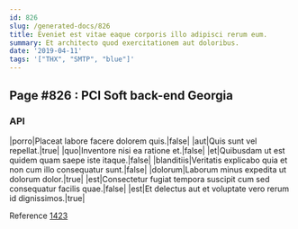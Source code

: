```yaml
---
id: 826
slug: /generated-docs/826
title: Eveniet est vitae eaque corporis illo adipisci rerum eum.
summary: Et architecto quod exercitationem aut doloribus.
date: '2019-04-11'
tags: '["THX", "SMTP", "blue"]'
---
```


## Page #826 : PCI Soft back-end Georgia
### API

|porro|Placeat labore facere dolorem quis.|false|
|aut|Quis sunt vel repellat.|true|
|quo|Inventore nisi ea ratione et.|false|
|et|Quibusdam ut est quidem quam saepe iste itaque.|false|
|blanditiis|Veritatis explicabo quia et non cum illo consequatur sunt.|false|
|dolorum|Laborum minus expedita ut dolorum dolor.|true|
|est|Consectetur fugiat tempora suscipit cum sed consequatur facilis quae.|false|
|est|Et delectus aut et voluptate vero rerum id dignissimos.|true|

Reference [1423](/1423)



